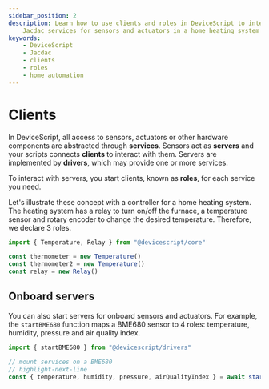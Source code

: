 ```yaml
---
sidebar_position: 2
description: Learn how to use clients and roles in DeviceScript to interact with
    Jacdac services for sensors and actuators in a home heating system example.
keywords:
    - DeviceScript
    - Jacdac
    - clients
    - roles
    - home automation
---
```


# Clients

In DeviceScript, all access to sensors, actuators or other hardware components
are abstracted through **services**.
Sensors act as **servers** and your scripts connects **clients** to interact with them.
Servers are implemented by **drivers**, which may provide one or more services.

To interact with servers, you start clients, known as **roles**, for each service you need.

Let's illustrate these concept with a controller for a home heating system.
The heating system has a relay to turn on/off the furnace, a temperature sensor and
rotary encoder to change the desired temperature.
Therefore, we declare 3 roles.

```ts
import { Temperature, Relay } from "@devicescript/core"

const thermometer = new Temperature()
const thermometer2 = new Temperature()
const relay = new Relay()
```

## Onboard servers

You can also start servers for onboard sensors and actuators. For example, the `startBME680` function maps a BME680 sensor to 4 roles: temperature, humidity, pressure and air quality index.

```ts
import { startBME680 } from "@devicescript/drivers"

// mount services on a BME680
// highlight-next-line
const { temperature, humidity, pressure, airQualityIndex } = await startBME680()
```
